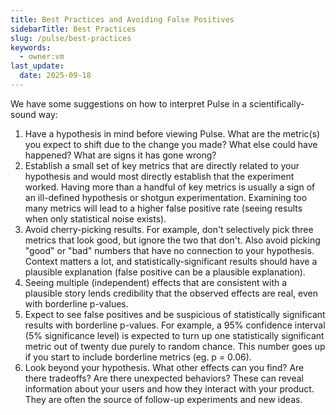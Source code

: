 ```yaml
---
title: Best Practices and Avoiding False Positives
sidebarTitle: Best Practices
slug: /pulse/best-practices
keywords:
  - owner:vm
last_update:
  date: 2025-09-18
---
```


We have some suggestions on how to interpret Pulse in a scientifically-sound way:

1. Have a hypothesis in mind before viewing Pulse. What are the metric(s) you expect to shift due to the change you made? What else could have happened? What are signs it has gone wrong?
2. Establish a small set of key metrics that are directly related to your hypothesis and would most directly establish that the experiment worked. Having more than a handful of key metrics is usually a sign of an ill-defined hypothesis or shotgun experimentation. Examining too many metrics will lead to a higher false positive rate (seeing results when only statistical noise exists).
3. Avoid cherry-picking results. For example, don't selectively pick three metrics that look good, but ignore the two that don't. Also avoid picking "good" or "bad" numbers that have no connection to your hypothesis. Context matters a lot, and statistically-significant results should have a plausible explanation (false positive can be a plausible explanation).
4. Seeing multiple (independent) effects that are consistent with a plausible story lends credibility that the observed effects are real, even with borderline p-values.
5. Expect to see false positives and be suspicious of statistically significant results with borderline p-values. For example, a 95% confidence interval (5% significance level) is expected to turn up one statistically significant metric out of twenty due purely to random chance. This number goes up if you start to include borderline metrics (eg. p = 0.06).
6. Look beyond your hypothesis. What other effects can you find? Are there tradeoffs? Are there unexpected behaviors? These can reveal information about your users and how they interact with your product. They are often the source of follow-up experiments and new ideas.
